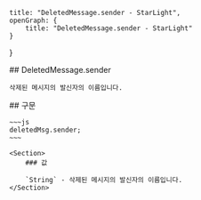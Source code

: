     title: "DeletedMessage.sender - StarLight",
    openGraph: {
        title: "DeletedMessage.sender - StarLight"
    }
}

<Section>
    ## DeletedMessage.sender

    삭제된 메시지의 발신자의 이름입니다.
</Section>
<Section>
    ## 구문

    ~~~js
    deletedMsg.sender;
    ~~~

    <Section>
        ### 값

        `String` - 삭제된 메시지의 발신자의 이름입니다.
    </Section>
</Section>